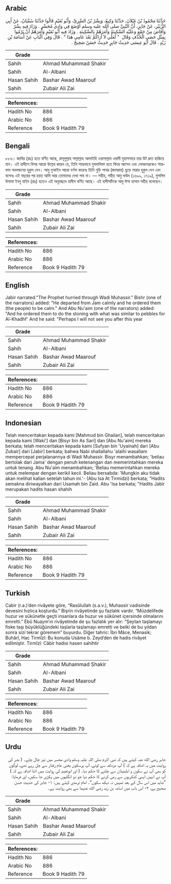 ## Arabic


<div dir="rtl" lang="ar" style={{fontSize:'larger',backgroundColor:'#f8f9fa',padding:20}}>
حَدَّثَنَا مَحْمُودُ بْنُ غَيْلاَنَ، حَدَّثَنَا وَكِيعٌ، وَبِشْرُ بْنُ السَّرِيِّ، وَأَبُو نُعَيْمٍ قَالُوا حَدَّثَنَا سُفْيَانُ، عَنْ أَبِي الزُّبَيْرِ، عَنْ جَابِرٍ، أَنَّ النَّبِيَّ صلى الله عليه وسلم أَوْضَعَ فِي وَادِي مُحَسِّرٍ ‏.‏ وَزَادَ فِيهِ بِشْرٌ وَأَفَاضَ مِنْ جَمْعٍ وَعَلَيْهِ السَّكِينَةُ وَأَمَرَهُمْ بِالسَّكِينَةِ ‏.‏ وَزَادَ فِيهِ أَبُو نُعَيْمٍ وَأَمَرَهُمْ أَنْ يَرْمُوا بِمِثْلِ حَصَى الْخَذْفِ وَقَالَ ‏ "‏ لَعَلِّي لاَ أَرَاكُمْ بَعْدَ عَامِي هَذَا ‏"‏ ‏.‏ قَالَ وَفِي الْبَابِ عَنْ أُسَامَةَ بْنِ زَيْدٍ ‏.‏ قَالَ أَبُو عِيسَى حَدِيثُ جَابِرٍ حَدِيثٌ حَسَنٌ صَحِيحٌ ‏.‏
</div>
<div style={{backgroundColor:'#f8f9fa',padding:20, marginBottom: 10}}><table> <thead> <tr> <th>Grade</th> <th></th> </tr> </thead> <tbody> <tr><td>Sahih</td><td>Ahmad Muhammad Shakir</td></tr><tr><td>Sahih</td><td>Al-Albani</td></tr><tr><td>Hasan Sahih</td><td>Bashar Awad Maarouf</td></tr><tr><td>Sahih</td><td>Zubair Ali Zai</td></tr></tbody></table><table> <thead> <tr> <th>References:</th> <th></th> </tr> </thead> <tbody><tr><td>Hadith No</td><td>886</td></tr><tr><td>Arabic No</td><td>886</td></tr><tr><td>Reference</td><td>Book 9 Hadith 79</td></tr></tbody></table></div>

## Bengali


<div dir="ltr" lang="bn" style={{fontSize:'larger',backgroundColor:'#f8f9fa',padding:20}}>
৮৮৬। জাবির (রাঃ) হতে বর্ণিত আছে, রাসূলুল্লাহ সাল্লাল্লাহ আলাইহি ওয়াসাল্লাম ওয়াদী মুহাসসারে তার উট দ্রুত হাকিয়ে যান। এই হাদীসে বিশর আরো উল্লেখ করেন যে, তিনি শান্তভাবে মুযদালিফা হতে ফিরে আসেন এবং লোকদেরকেও শান্তভাব অবলম্বনের হুকুম দেন। আবু নুআইম আরো বর্ণনা করেনঃ তিনি নুড়ি পাথর (জামরায়) ছুড়ে মারার হুকুম দেন এবং বলেনঃ এই বছরের পর হয়ত আমি আর তোমাদের দেখা পাব না। — সহীহ, সহীহ আবু দাউদ (১৬৯৯, ১৭১৯), মুসলিম উসামা ইবনু যাইদ (রাঃ) হতেও এই অনুচ্ছেদে হাদীস বর্ণিত আছে। এই হাদীসটিকে আবু ঈসা হাসান সহীহ বলেছেন।
</div>
<div style={{backgroundColor:'#f8f9fa',padding:20, marginBottom: 10}}><table> <thead> <tr> <th>Grade</th> <th></th> </tr> </thead> <tbody> <tr><td>Sahih</td><td>Ahmad Muhammad Shakir</td></tr><tr><td>Sahih</td><td>Al-Albani</td></tr><tr><td>Hasan Sahih</td><td>Bashar Awad Maarouf</td></tr><tr><td>Sahih</td><td>Zubair Ali Zai</td></tr></tbody></table><table> <thead> <tr> <th>References:</th> <th></th> </tr> </thead> <tbody><tr><td>Hadith No</td><td>886</td></tr><tr><td>Arabic No</td><td>886</td></tr><tr><td>Reference</td><td>Book 9 Hadith 79</td></tr></tbody></table></div>

## English


<div dir="ltr" lang="en" style={{fontSize:'larger',backgroundColor:'#f8f9fa',padding:20}}>
Jabir narrated:"The Prophet hurried through Wadi Muhassir." Bishr (one of the narrators) added: "He departed from Jam calmly and he ordered them (the people) to be calm." And Abu Nu'aim (one of the narrators) added: "And he ordered them to do the stoning with what was similar to pebbles for Al-Khadhf' And he said: "Perhaps I will not see you after this year
</div>
<div style={{backgroundColor:'#f8f9fa',padding:20, marginBottom: 10}}><table> <thead> <tr> <th>Grade</th> <th></th> </tr> </thead> <tbody> <tr><td>Sahih</td><td>Ahmad Muhammad Shakir</td></tr><tr><td>Sahih</td><td>Al-Albani</td></tr><tr><td>Hasan Sahih</td><td>Bashar Awad Maarouf</td></tr><tr><td>Sahih</td><td>Zubair Ali Zai</td></tr></tbody></table><table> <thead> <tr> <th>References:</th> <th></th> </tr> </thead> <tbody><tr><td>Hadith No</td><td>886</td></tr><tr><td>Arabic No</td><td>886</td></tr><tr><td>Reference</td><td>Book 9 Hadith 79</td></tr></tbody></table></div>

## Indonesian


<div dir="ltr" lang="id" style={{fontSize:'larger',backgroundColor:'#f8f9fa',padding:20}}>
Telah menceritakan kepada kami [Mahmud bin Ghailan], telah menceritakan kepada kami [Waki'] dan [Bisyr bin As Sari] dan [Abu Nu'aim] mereka berkata; telah menceritakan kepada kami [Sufyan bin 'Uyainah] dari [Abu Zubair] dari [Jabir] berkata; bahwa Nabi shallallahu 'alaihi wasallam mempercepat perjalanannya di Wadi Muhassir. Bisyr menambahkan; 'beliau bertolak dari Jama' dengan penuh ketenangan dan memerintahkan mereka untuk tenang. Abu Nu'aim menambahkan; 'Beliau memerintahkan mereka untuk melempar dengan kerikil kecil. Beliau bersabda: 'Mungkin aku tidak akan melihat kalian setelah tahun ini.'- (Abu Isa At Tirmidzi) berkata; "Hadits semakna diriwayatkan dari Usamah bin Zaid. Abu 'Isa berkata; "Hadits Jabir merupakan hadits hasan shahih
</div>
<div style={{backgroundColor:'#f8f9fa',padding:20, marginBottom: 10}}><table> <thead> <tr> <th>Grade</th> <th></th> </tr> </thead> <tbody> <tr><td>Sahih</td><td>Ahmad Muhammad Shakir</td></tr><tr><td>Sahih</td><td>Al-Albani</td></tr><tr><td>Hasan Sahih</td><td>Bashar Awad Maarouf</td></tr><tr><td>Sahih</td><td>Zubair Ali Zai</td></tr></tbody></table><table> <thead> <tr> <th>References:</th> <th></th> </tr> </thead> <tbody><tr><td>Hadith No</td><td>886</td></tr><tr><td>Arabic No</td><td>886</td></tr><tr><td>Reference</td><td>Book 9 Hadith 79</td></tr></tbody></table></div>

## Turkish


<div dir="ltr" lang="tr" style={{fontSize:'larger',backgroundColor:'#f8f9fa',padding:20}}>
Cabir (r.a.)’den rivâyete göre, “Rasûlullah (s.a.v.), Muhassir vadisinde devesini hızlıca koşturdu.” Bişrin rivâyetinde şu fazlalık vardır. “Müzdelifede huzur ve sükûnetle geçti insanlara da huzur ve sükûnet içersinde olmalarını emretti.” Ebû Nuaym’ın rivâyetinde de şu fazlalık yer alır: “Şeytan taşlamayı fiske taşı büyüklüğündeki taşlarla taşlamayı emretti ve belki de bu yıldan sonra sizi tekrar göremem” buyurdu. Diğer tahric: İbn Mâce, Menasik; Buhârî, Hac Tirmîzî: Bu konuda Usâme b. Zeyd’den de hadis rivâyet edilmiştir. Tirmîzî: Câbir hadisi hasen sahihtir
</div>
<div style={{backgroundColor:'#f8f9fa',padding:20, marginBottom: 10}}><table> <thead> <tr> <th>Grade</th> <th></th> </tr> </thead> <tbody> <tr><td>Sahih</td><td>Ahmad Muhammad Shakir</td></tr><tr><td>Sahih</td><td>Al-Albani</td></tr><tr><td>Hasan Sahih</td><td>Bashar Awad Maarouf</td></tr><tr><td>Sahih</td><td>Zubair Ali Zai</td></tr></tbody></table><table> <thead> <tr> <th>References:</th> <th></th> </tr> </thead> <tbody><tr><td>Hadith No</td><td>886</td></tr><tr><td>Arabic No</td><td>886</td></tr><tr><td>Reference</td><td>Book 9 Hadith 79</td></tr></tbody></table></div>

## Urdu


<div dir="rtl" lang="ur" style={{fontSize:'larger',backgroundColor:'#f8f9fa',padding:20}}>
جابر رضی الله عنہ کہتے ہیں کہ نبی اکرم صلی اللہ علیہ وسلم وادی محسر میں تیز چال چلے۔ ( بشر کی روایت میں یہ اضافہ ہے کہ ) آپ مزدلفہ سے لوٹے، آپ پرسکون یعنی عام رفتار سے چل رہے تھے، لوگوں کو بھی آپ نے سکون و اطمینان سے چلنے کا حکم دیا۔ ( اور ابونعیم کی روایت میں اتنا اضافہ ہے کہ ) آپ نے انہیں ایسی کنکریوں سے رمی کرنے کا حکم دیا جو دو انگلیوں میں پکڑی جا سکیں، اور فرمایا: ”شاید میں اس سال کے بعد تمہیں نہ دیکھ سکوں“۔ امام ترمذی کہتے ہیں: ۱- جابر کی حدیث حسن صحیح ہے، ۲- اس باب میں اسامہ بن زید رضی الله عنہما سے بھی روایت ہے۔
</div>
<div style={{backgroundColor:'#f8f9fa',padding:20, marginBottom: 10}}><table> <thead> <tr> <th>Grade</th> <th></th> </tr> </thead> <tbody> <tr><td>Sahih</td><td>Ahmad Muhammad Shakir</td></tr><tr><td>Sahih</td><td>Al-Albani</td></tr><tr><td>Hasan Sahih</td><td>Bashar Awad Maarouf</td></tr><tr><td>Sahih</td><td>Zubair Ali Zai</td></tr></tbody></table><table> <thead> <tr> <th>References:</th> <th></th> </tr> </thead> <tbody><tr><td>Hadith No</td><td>886</td></tr><tr><td>Arabic No</td><td>886</td></tr><tr><td>Reference</td><td>Book 9 Hadith 79</td></tr></tbody></table></div>